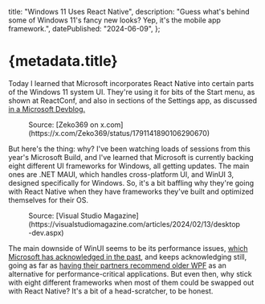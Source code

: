 

  title: "Windows 11 Uses React Native",
  description:
    "Guess what's behind some of Windows 11's fancy new looks? Yep, it's the mobile app framework.",
  datePublished: "2024-06-09",
};

# {metadata.title}

Today I learned that Microsoft incorporates React Native into certain parts of the Windows 11 system UI. They're using it for bits of the Start menu, as shown at ReactConf, and also in sections of the Settings app, as discussed [in a Microsoft Devblog.](https://devblogs.microsoft.com/react-native/rnw-settings-win11/)

<Figure
  src={reactConfImg}
  alt="A presentation slide displayed at ReactConf shows a section of the Windows 11 Start menu, highlighting that parts of the system UI are built using React Native. The slide features the React Native logo and a screenshot of the Start menu with pinned apps and recommended items."
>
  Source: [Zeko369 on x.com](https://x.com/Zeko369/status/1791141890106290670)
</Figure>

But here's the thing: why? I've been watching loads of sessions from this year's Microsoft Build, and I've learned that Microsoft is currently backing eight different UI frameworks for Windows, all getting updates. The main ones are .NET MAUI, which handles cross-platform UI, and WinUI 3, designed specifically for Windows. So, it's a bit baffling why they're going with React Native when they have frameworks they've built and optimized themselves for their OS.

<Figure
  src={desktopUiImg}
  alt="A comparison chart outlining the features of eight different UI frameworks supported by Microsoft for Windows development, including .NET MAUI, Blazor Hybrid, React Native, UWP XAML, Win32, Windows Forms, WinUI 3, and WPF."
>
  Source: [Visual Studio
  Magazine](https://visualstudiomagazine.com/articles/2024/02/13/desktop-dev.aspx)
</Figure>

The main downside of WinUI seems to be its performance issues, [which Microsoft has acknowledged in the past](https://www.windowslatest.com/2021/11/19/microsoft-windows-11-winui-performance-focus/), and keeps acknowledging still, going as far as [having their partners recommend older WPF](https://youtube.com/clip/Ugkx2EXI90XkSXL34kcYtR6dTtC14bhdLUCV?si=UdQt06udOqPj7Fxl) as an alternative for performance-critical applications. But even then, why stick with eight different frameworks when most of them could be swapped out with React Native? It's a bit of a head-scratcher, to be honest.

<DatePublished dateTime={metadata.datePublished} />
